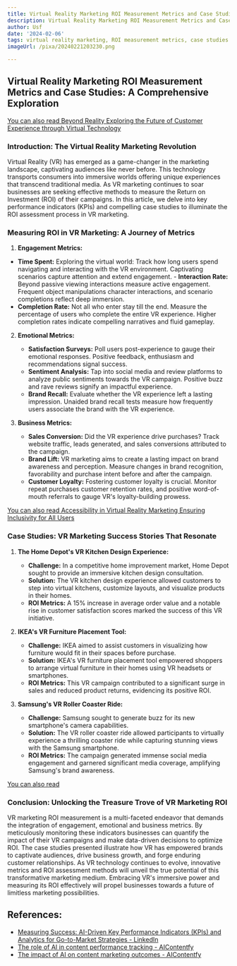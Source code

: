 ```yaml
---
title: Virtual Reality Marketing ROI Measurement Metrics and Case Studies
description: Virtual Reality Marketing ROI Measurement Metrics and Case Studies
author: Usf
date: '2024-02-06'
tags: virtual reality marketing, ROI measurement metrics, case studies
imageUrl: /pixa/20240221203230.png

---
```

##  Virtual Reality  Marketing ROI Measurement Metrics and Case Studies: A Comprehensive  Exploration

[You can also read Beyond Reality Exploring  the Future  of Customer  Experience  through Virtual Technology](Beyond%20Reality%20Exploring%20the%20Future%20of%20Customer%20Experience%20through%20Virtual%20Technology)


### Introduction: The Virtual  Reality Marketing  Revolution

Virtual Reality (VR) has emerged as a game-changer in the marketing landscape,  captivating audiences like  never  before. This technology transports consumers into immersive worlds offering unique experiences that transcend traditional media. As VR marketing continues to soar  businesses are seeking effective methods to measure  the Return on Investment  (ROI)  of their campaigns. In this article, we delve into key performance indicators (KPIs) and compelling case studies to illuminate the ROI assessment process in VR marketing.

### Measuring ROI in VR Marketing: A Journey of Metrics

1.  **Engagement Metrics:**
   - **Time Spent:** Exploring the virtual world:  Track how long users spend navigating and interacting  with the VR environment. Captivating scenarios capture attention and extend engagement.
    - **Interaction Rate:** Beyond passive viewing interactions measure  active engagement. Frequent object manipulations character interactions, and scenario completions reflect deep immersion.
   - **Completion Rate:** Not  all  who enter stay till  the end. Measure the percentage of users who complete the entire VR experience.  Higher completion rates indicate compelling narratives and fluid gameplay.

2. **Emotional Metrics:**
    - **Satisfaction Surveys:** Poll users post-experience to gauge their  emotional responses. Positive  feedback, enthusiasm and recommendations signal success.
   - **Sentiment Analysis:** Tap into social media and review platforms to  analyze public sentiments towards the VR campaign. Positive buzz and rave reviews signify an impactful experience.
   -  **Brand  Recall:** Evaluate whether the VR experience left a lasting impression. Unaided brand recall  tests  measure how frequently users associate the brand with  the VR experience.

3. **Business Metrics:**
   - **Sales Conversion:** Did the VR experience drive purchases? Track website traffic, leads  generated, and  sales conversions attributed to the campaign.
   - **Brand Lift:** VR marketing aims to create a lasting impact on brand awareness and perception. Measure changes in brand recognition, favorability and  purchase intent before  and after the campaign.
    - **Customer Loyalty:** Fostering customer loyalty is  crucial. Monitor repeat purchases customer retention rates, and positive word-of-mouth referrals to gauge VR's loyalty-building prowess.

[You can also  read  Accessibility in Virtual Reality Marketing Ensuring Inclusivity for All  Users](Accessibility%20in%20Virtual%20Reality%20Marketing%20Ensuring%20Inclusivity%20for%20All%20Users)


### Case Studies: VR Marketing  Success Stories That  Resonate

1. **The Home Depot's VR Kitchen  Design Experience:**
   - **Challenge:** In a competitive home improvement market, Home Depot sought to provide an immersive kitchen  design consultation.
   - **Solution:** The VR kitchen design experience  allowed customers to step into virtual kitchens, customize layouts, and visualize products in their homes.
   - **ROI Metrics:** A 15% increase in average order value and a notable rise in customer satisfaction scores marked the success of this VR initiative.

2. **IKEA's VR Furniture Placement Tool:**
   - **Challenge:** IKEA aimed to assist customers in visualizing how furniture would fit in their spaces before  purchase.
   -  **Solution:** IKEA's VR furniture placement tool empowered  shoppers to arrange virtual furniture in  their homes using VR headsets or smartphones.
    - **ROI Metrics:** This VR campaign contributed to a significant surge in  sales and reduced product returns,  evidencing its  positive ROI.

3. **Samsung's VR Roller Coaster Ride:**
    - **Challenge:** Samsung sought to generate  buzz for its new  smartphone's camera capabilities.
   - **Solution:** The VR  roller coaster ride allowed participants to virtually experience a thrilling coaster ride while capturing  stunning views with the Samsung smartphone.
   - **ROI Metrics:**  The  campaign generated immense social media engagement  and garnered significant media coverage, amplifying Samsung's brand awareness.

[You can also read  ]()


### Conclusion: Unlocking the Treasure Trove  of VR Marketing ROI

VR marketing ROI measurement is a multi-faceted endeavor that demands  the integration of engagement, emotional  and business metrics. By meticulously monitoring these  indicators businesses can quantify the impact of their VR campaigns and make data-driven decisions to optimize ROI. The case studies presented illustrate how VR has empowered brands to captivate audiences, drive business growth, and forge enduring customer relationships. As VR technology continues to evolve, innovative metrics and ROI assessment methods will unveil the true potential of this transformative marketing medium. Embracing VR's immersive power and  measuring its ROI effectively will propel  businesses towards a future of limitless marketing possibilities.

## References:
- [Measuring Success: AI-Driven Key Performance Indicators (KPIs) and Analytics for Go-to-Market Strategies - LinkedIn](https://www.linkedin.com/pulse/measuring-success-ai-driven-key-performance-kpis-slevin-ma-msc--qjv4e)
- [The role of AI in content performance tracking - AIContentfy](https://aicontentfy.com/en/blog/role-of-ai-in-content-performance-tracking)
- [The impact of AI on content marketing outcomes - AIContentfy](https://aicontentfy.com/en/blog/impact-of-ai-on-content-marketing-outcomes)

